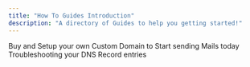 ```yaml
---
title: "How To Guides Introduction"
description: "A directory of Guides to help you getting started!"
---
```


<CardGroup cols={2}>
  <Card title="Custom Domain" icon="sparkles" href="/how-to/dustom-domain">
    Buy and Setup your own Custom Domain to Start sending Mails today
  </Card>
  <Card title="Domain Verification" icon="sparkles" href="/how-to/verification">
    Troubleshooting your DNS Record entries
  </Card>
</CardGroup>